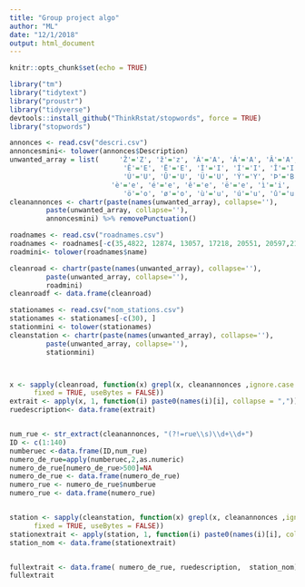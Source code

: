 ```yaml
---
title: "Group project algo"
author: "ML"
date: "12/1/2018"
output: html_document
---
```


```r
knitr::opts_chunk$set(echo = TRUE)
```

```r
library("tm")
library("tidytext")
library("proustr")
library("tidyverse")
devtools::install_github("ThinkRstat/stopwords", force = TRUE)
library("stopwords")
```


```r
annonces <- read.csv("descri.csv")
annoncesmini<- tolower(annonces$Description)
unwanted_array = list(     'Ž'='Z', 'ž'='z', 'À'='A', 'Á'='A', 'Â'='A', 'Ã'='A', 'Ä'='A', 'Å'='A', 'Æ'='A', 'Ç'='C', 'È'='E', 'É'='E',
                            'Ê'='E', 'Ë'='E', 'Ì'='I', 'Í'='I', 'Î'='I', 'Ï'='I', 'Ñ'='N', 'Ò'='O', 'Ó'='O', 'Ô'='O', 'Õ'='O', 'Ö'='O', 'Ø'='O', 'Ù'='U',
                            'Ú'='U', 'Û'='U', 'Ü'='U', 'Ý'='Y', 'Þ'='B', 'ß'='Ss','á'='a',"à"="a", 'â'='a', 'ã'='a', 'ä'='a', 'å'='a', 'æ'='a', 'ç'='c', 
                         'è'='e', 'é'='e', 'ê'='e', 'ë'='e', 'ì'='i', 'í'='i', 'î'='i', 'ï'='i', 'ð'='o', 'ñ'='n', 'ò'='o', 'ó'='o', 'ô'='o', 'õ'='o',
                            'ö'='o', 'ø'='o', 'ù'='u', 'ú'='u', 'û'='u', 'ý'='y', 'ý'='y', 'þ'='b', 'ÿ'='y' )
cleanannonces <- chartr(paste(names(unwanted_array), collapse=''),
         paste(unwanted_array, collapse=''),
         annoncesmini) %>% removePunctuation()

```

```r

roadnames <- read.csv("roadnames.csv")
roadnames <- roadnames[-c(35,4822, 12874, 13057, 17218, 20551, 20597,21831, 23291, 30137, 30640, 30641, 30642, 32100, 33021, 33384, 33842, 34725, 34767, 34913, 34957, 37145, 37525, 37769, 38212,38289, 38721, 38804, 38813, 32689:32698, 26923, 26924, 32616:32618, 17093, 37459, 30167, 32011:32036, 33720, 26108, 18807, 25850, 32614, 36639, 29994, 33291, 38029, 38090, 35951, 38316), ]
roadmini<- tolower(roadnames$name)

cleanroad <- chartr(paste(names(unwanted_array), collapse=''),
         paste(unwanted_array, collapse=''),
         roadmini)
cleanroadf <- data.frame(cleanroad)

stationames <- read.csv("nom_stations.csv")
stationames <- stationames[-c(30), ]
stationmini <- tolower(stationames)
cleanstation <- chartr(paste(names(unwanted_array), collapse=''),
         paste(unwanted_array, collapse=''),
         stationmini)




```

```r
x <- sapply(cleanroad, function(x) grepl(x, cleanannonces ,ignore.case = F ,perl = F,
      fixed = TRUE, useBytes = FALSE))
extrait <- apply(x, 1, function(i) paste0(names(i)[i], collapse = ","))
ruedescription<- data.frame(extrait)


num_rue <- str_extract(cleanannonces, "(?!=rue\\s)\\d+\\d+")
ID <- c(1:140)
numberuec <-data.frame(ID,num_rue)
numero_de_rue=apply(numberuec,2,as.numeric)
numero_de_rue[numero_de_rue>500]=NA
numero_de_rue <- data.frame(numero_de_rue)
numero_rue <- numero_de_rue$numberue
numero_rue <- data.frame(numero_rue)


station <- sapply(cleanstation, function(x) grepl(x, cleanannonces ,ignore.case = F ,perl = F,
      fixed = TRUE, useBytes = FALSE))
stationextrait <- apply(station, 1, function(i) paste0(names(i)[i], collapse = ","))
station_nom <- data.frame(stationextrait)


fullextrait <- data.frame( numero_de_rue, ruedescription,  station_nom)
fullextrait

```






